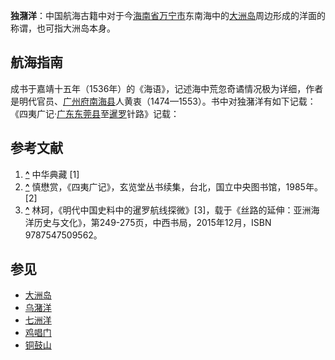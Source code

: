 {{Infobox Islands
| name             = 独潴洋（[[大洲岛|大洲岛]]）
| locator map      = {{Location map+|South China Sea|float=center|width=300|caption=独潴洋的位置 
|places=
{{location map~ |South China Sea |marksize=6 |lat=18.661076|long=110.485751|label='''独潴洋''' |position=bottom}}
}}
| map_custom       = yes
| native name      = 
| location         = [[南海|南中国海]]
| coordinates      = {{Coord|18|39||N|110|29||E|display=inline,title}}
| archipelago      = [[海南岛|海南岛]]
| country                          = {{PRC}}
| country admin divisions title   = 县级市
| country admin divisions         = [[海南省|海南省]][[万宁市|万宁市]]
}}
'''独潴洋'''：中国航海古籍中对于今[[海南省|海南省]][[万宁市|万宁市]]东南海中的[[大洲岛|大洲岛]]周边形成的洋面的称谓，也可指大洲岛本身。
==航海指南==
成书于嘉靖十五年（1536年）的《海语》，记述海中荒忽奇谲情况极为详细，作者是明代官员、[[广州府|广州府]][[南海县|南海县]]人黄衷（1474—1553）。书中对独潴洋有如下记载：
{{Cquote|[[暹罗国|暹罗国]]在南海中，自东筦之南亭门放洋，南至乌潴、独潴、七洲，星盘坤未针至外罗，坤申针四十五程至占城。<ref>中华典藏 [https://www.zhonghuadiancang.com/tianwendili/haiyu/]</ref>}}
《四夷广记·[[广东|广东]][[东莞县|东莞县]]至[[暹罗|暹罗]]针路》记载：
{{Cquote|自[[广东|广东]][[东莞县|东莞县]]之南亭门放洋，南至[[乌潴洋|乌潴洋]]、独潴洋、[[七洲洋|七洲洋]]，星盘坤未针至外罗。坤申针四十五程至[[占城|占城]]旧港。<ref>慎懋赏，《四夷广记》，玄览堂丛书续集，台北，國立中央圖書館，1985年。 [http://www.bookinlife.net/book-28957.html] </ref> <ref>林珂，《明代中国史料中的暹罗航线探微》[http://www.doc88.com/p-8455678978646.html]，载于《丝路的延伸：亚洲海洋历史与文化》，第249-275页，中西书局，2015年12月，ISBN 9787547509562。 </ref>}}

== 参考文献 ==

# '''[[独潴洋#cite_ref-1|^]]''' 中华典藏 [1]
# '''[[独潴洋#cite_ref-2|^]]''' 慎懋赏，《四夷广记》，玄览堂丛书续集，台北，国立中央图书馆，1985年。 [2]
# '''[[独潴洋#cite_ref-3|^]]''' 林珂，《明代中国史料中的暹罗航线探微》[3]，载于《丝路的延伸：亚洲海洋历史与文化》，第249-275页，中西书局，2015年12月，ISBN 9787547509562。

== 参见 ==
* [[大洲岛|大洲岛]]
* [[乌潴洋|乌潴洋]]
* [[七洲洋|七洲洋]]
* [[鸡唱门|鸡唱门]]
* [[铜鼓山|铜鼓山]]